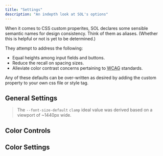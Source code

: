 ```yaml
---
title: "Settings"
description: "An indepth look at SOL's options"
---
```




When it comes to CSS custom properites, SOL declares some sensible semantic names for design consistency. Think of them as aliases. (Whether this is helpful or not is yet to be determined.) 

They attempt to address the following:  

- Equal heights among input fields and buttons.
- Reduce the recall on spacing sizes. 
- Alleviate color contrast concerns pertaining to <abbr title="Web Content Accessibility Guidelines">WCAG</abbr> standards. 

Any of these defaults can be over-written as desired by adding the custom property to your own css file or style tag. 

## General Settings

<CodeComponent file={generalSettings} lang="css" summary="CSS" />

> The `--font-size-default` `clamp` ideal value was derived based on a viewport of ~1440px wide.

## Color Controls

<CodeComponent file={colorControls} lang="css" summary="CSS" />

## Color Settings

<CodeComponent file={colorSettings} lang="css" summary="CSS" />
